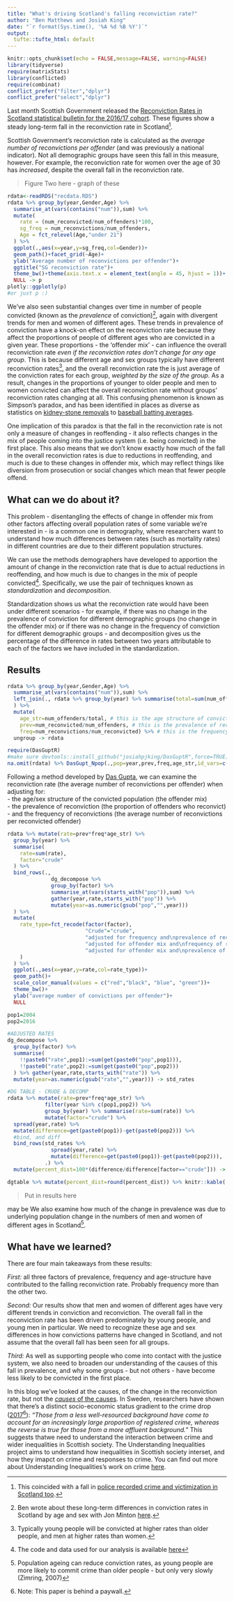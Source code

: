 ```yaml
---
title: "What's driving Scotland's falling reconviction rate?"
author: "Ben Matthews and Josiah King"
date: "`r format(Sys.time(), '%A %d %B %Y')`"
output: 
  tufte::tufte_html: default
---
```


```r
knitr::opts_chunk$set(echo = FALSE,message=FALSE, warning=FALSE)
library(tidyverse)
require(matrixStats)
library(conflicted)
require(combinat)
conflict_prefer("filter","dplyr")
conflict_prefer("select","dplyr")
```

Last month Scottish Government released the [Reconviction Rates in Scotland statistical bulletin for the 2016/17 cohort](https://www.gov.scot/publications/reconviction-rates-scotland-2016-17-offender-cohort/). 
These figures show a steady long-term fall in the reconviction rate in Scotland[^0].  

[^0]: This coincided with a fall in [police recorded crime and victimization in Scotland too](http://www.research.aqmen.ac.uk/crime-and-victimisation-research-overview/).

Scottish Government's reconviction rate is calculated as the _average number of reconvictions per offender_ (and was previously a national indicator). 
Not all demographic groups have seen this fall in this measure, however. For example, the reconviction rate for women
over the age of 30 has _increased_, despite the overall fall in the reconviction rate. 

> Figure Two here - graph of these

```r
rdata<-readRDS("recdata.RDS")
rdata %>% group_by(year,Gender,Age) %>%
  summarise_at(vars(contains("num")),sum) %>%
  mutate(
    rate = (num_reconvicted/num_offenders)*100,
    sg_freq = num_reconvictions/num_offenders,
    Age = fct_relevel(Age,"under 21")
  ) %>% 
  ggplot(.,aes(x=year,y=sg_freq,col=Gender))+
  geom_path()+facet_grid(~Age)+
  ylab("Average number of reconvictions per offender")+
  ggtitle("SG reconviction rate")+
  theme_bw()+theme(axis.text.x = element_text(angle = 45, hjust = 1))+
  NULL -> p
plotly::ggplotly(p)
#or just p :)
```


We've also seen substantial changes over time in number of people convicted (known as the _prevalence_ of conviction)[^1], again with divergent trends for men and women of different ages. 
These trends in prevalence of conviction have a knock-on effect on the reconviction rate because they affect the proportions of people of different ages who are convicted in a given year. 
These proportions - the 'offender mix' - can influence the overall reconviction rate _even if the reconviction rates don't change for any age group_.
This is because different age and sex groups typically have different reconviction rates[^5], and the overall reconviction rate the is just average of the conviction rates for each group, _weighted by the size of the group_. 
As a result, changes in the proportions of younger to older people and men to women convicted can affect the overall
reconviction rate without groups' reconviction rates changing at all.
This confusing phenomenon is known as Simpson's paradox, and
has been identified in places as diverse as statistics on [kidney-stone removals](https://en.wikipedia.org/wiki/Simpson%27s_paradox#Kidney_stone_treatment)
to [baseball batting averages](https://en.wikipedia.org/wiki/Simpson%27s_paradox#Batting_averages).

[^1]: Ben wrote about these long-term differences in conviction rates in Scotland by age and sex with Jon Minton [here](http://journals.sagepub.com/doi/abs/10.1177/1477370817731706).

[^5]: Typically young people will be convicted at higher rates than older people, and men at higher rates than women.

One implication of this paradox is that the fall in the reconviction rate is not only a measure of changes in reoffending - it also reflects changes in the mix of people coming into the justice system (i.e. being convicted) in the first place.
This also means that we don't know exactly how much of the fall in the overall reconviction rates is due to reductions in reoffending, and much is due to these changes in offender mix, which may reflect things like diversion from prosecution or social changes which mean that fewer people offend.

<!---
Similarly, the proportion of offenders who are reconvicted will also influence the _average number of reconvictions per offender_. 
As an example, imagine that in a given year, there are 100 people convicted, 10 of whom are reconvicted. Each of these 10 is reconvicted 5 times, meaning that this cohort of 100 offenders has between them 50 reconvictions, equating to an average of 0.5 reconvictions per offender. 
In another year, there are again 100 people convicted, 50 of whom are reconvicted, but only once each. This year, again there is an average of 0.5 reconvictions per offender. 
--->



## What can we do about it?

This problem - disentangling the effects of change in offender mix from other factors affecting overall population rates of some variable we're interested in - is a common one in demography, where researchers want to understand how much differences between
rates (such as mortality rates) in different countries are due to their different population structures. 

We can use the methods demographers have developed to apportion the amount of change in the reconviction rate that is due to actual
reductions in reoffending, and how much is due to changes in the mix of people convicted[^3]. Specifically, we use the pair of techniques known as _standardization_ and _decomposition_.

Standardization shows us what the reconviction rate would have been under different scenarios - for example, if there was no change in the prevalence of conviction for different demographic groups (no change in the offender mix) or if there was no change in the frequency of conviction for different demographic groups - and decomposition gives us the percentage of the difference in rates between two years attributable to each of the factors we have included in the standardization.

## Results

```r
rdata %>% group_by(year,Gender,Age) %>%
  summarise_at(vars(contains("num")),sum) %>% 
  left_join(., rdata %>% group_by(year) %>% summarise(total=sum(num_offenders))
  ) %>%
  mutate(
    age_str=num_offenders/total, # this is the age structure of convicted population
    prev=num_reconvicted/num_offenders, # this is the prevalence of reconviction
    freq=num_reconvictions/num_reconvicted) %>% # this is the frequency or reconviction (according to SG)
  ungroup -> rdata

require(DasGuptR)
#make sure devtools::install_github("josiahpjking/DasGuptR",force=TRUE)
na.omit(rdata) %>% DasGupt_Npop(.,pop=year,prev,freq,age_str,id_vars=c(Age,Gender)) -> dg_decompose
```

Following a method developed by [Das Gupta](link?), we can examine the reconviction rate (the average number of reconvictions per offender) when adjusting for:  
- the age/sex structure of the convicted population (the offender mix)  
- the prevalence of reconviction (the proportion of offenders who reconvict)  
- and the frequency of reconvictions (the average number of reconvictions per reconvicted offender)   

```r
rdata %>% mutate(rate=prev*freq*age_str) %>%
  group_by(year) %>% 
  summarise(
    rate=sum(rate),
    factor="crude"
  ) %>% 
  bind_rows(.,
              dg_decompose %>% 
              group_by(factor) %>%
              summarise_at(vars(starts_with("pop")),sum) %>% 
              gather(year,rate,starts_with("pop")) %>%
              mutate(year=as.numeric(gsub("pop","",year)))
  ) %>%
  mutate(
    rate_type=fct_recode(factor(factor),
                         "Crude"="crude",
                         "adjusted for frequency and\nprevalence of reconvictions"="age_str",
                         "adjusted for offender mix and\nfrequency of reconvictions"="prev",
                         "adjusted for offender mix and\nprevalence of reconvictions"="freq"
    )
  ) %>%
  ggplot(.,aes(x=year,y=rate,col=rate_type))+
  geom_path()+
  scale_color_manual(values = c("red","black", "blue", "green"))+
  theme_bw()+
  ylab("average number of convictions per offender")+
  NULL
```



```r
pop1=2004
pop2=2016

#ADJUSTED RATES
dg_decompose %>% 
  group_by(factor) %>% 
  summarise(
    !!paste0("rate",pop1):=sum(get(paste0("pop",pop1))),
    !!paste0("rate",pop2):=sum(get(paste0("pop",pop2)))
  ) %>% gather(year,rate,starts_with("rate")) %>% 
  mutate(year=as.numeric(gsub("rate","",year))) -> std_rates

#DG TABLE - CRUDE & DECOMP
rdata %>% mutate(rate=prev*freq*age_str) %>%
            filter(year %in% c(pop1,pop2)) %>%
            group_by(year) %>% summarise(rate=sum(rate)) %>%
            mutate(factor="crude") %>%
  spread(year,rate) %>% 
  mutate(difference=get(paste0(pop1))-get(paste0(pop2))) %>%
  #bind, and diff
  bind_rows(std_rates %>%
              spread(year,rate) %>%
              mutate(difference=get(paste0(pop1))-get(paste0(pop2))),
            .) %>%
  mutate(percent_dist=100*(difference/difference[factor=="crude"])) -> dgtable

dgtable %>% mutate(percent_dist=round(percent_dist)) %>% knitr::kable(.,digits=2)
```




[^3]: The code and data used for our analysis is available [here](https://github.com/josiahpjking/DasGuptR)

> Put in results here


may be We also examine how much of the change in prevalence was
due to underlying population change in the numbers of
men and women of different ages in Scotland[^2].

[^2]: Population ageing can reduce conviction rates, as young people are more likely
to commit crime than older people - but only very slowly (Zimring, 2007)


## What have we learned?

There are four main takeaways from these results:

_First:_ all three factors of prevalence, frequency and age-structure
have contributed to the falling reconviction rate. Probably frequency more than the other two.

_Second:_ Our results show that men and women of different ages have very different trends in conviction
and reconviction. The overall fall in the reconviction rate has been driven predominately by young people,
and young men in particular. We need to recognize these age and sex differences in
how convictions patterns have changed in Scotland, and not assume that the overall fall has
been seen for all groups. 

_Third:_ As well as supporting people who come into contact with the justice system,
we also need to broaden our understanding of the causes of this fall in prevalence, and why
some groups - but not others - have become less likely to be convicted in the
first place. 

In this blog we've looked at the causes, of the change in the reconviction rate, but not the [_causes_ of the causes](https://www.abc.net.au/news/2016-09-03/boyer-lecture-sir-michael-marmot-highlights-health-inequalities/7810382).
In Sweden, researchers have shown that there's a distinct socio-economic status gradient to the crime drop ([2017](http://journals.sagepub.com/doi/full/10.1177/1477370816682979)[^4]): 
_"Those from a less well-resourced background have come to account for an increasingly large proportion of registered crime, whereas the reverse is true for those from a more affluent background."_ 
This suggests thatwe need to understand the interaction between
crime and wider inequalities in Scottish society.
The Understanding Inequalities
project aims to understand how inequalities in Scottish society
interset, and how they imapct on crime and responses to crime. You can find out more about Understanding Inequalities's work on crime [here](https://www.understanding-inequalities.ac.uk/research-themes/crime).

[^4]: Note: This paper is behind a paywall.

